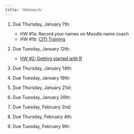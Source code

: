 ```yaml
---
title: 'Homework'
---
```

#. Due Thursday, January 7th:
    + HW #1a: Record your names on Moodle name coach
    + HW #1b: [CITI Training](HW6_CITI-Training.pdf)
    
#. Due Tuesday, January 12th:
    + [HW #2: Getting started with R](labs/intro_to_r.html)

#. Due Thursday, January 14th:
    <!-- + HW #3: Review Exercises (RE) (p. 34-37), 3, 6, 9, 11, 13a, 14, 16, 17  -->
    
#. Due Tuesday, January 19th:
    <!-- + [HW #4: **RE Ch 2** (p. 57): 1-3, 5, 6 (but using R)](labs/homework3.html) -->
  
#. Due Thursday, January 21st:
    <!-- + HW #5: **RE CH 3**: 3-4 (data in fig 3.21 on pg. 102), 12, 13, 17-18 -->
    
#. Due Tuesday, January 26th:
    <!-- + [HW #6: Using software](labs/homework5.html) -->
    
#. Due Tuesday, February 2nd:
    <!-- + HW #7: TBD -->
    
#. Due Thursday, February 4th:
    <!-- + [HW #8: **Ch 7**: A1-A3, A6, B5-B6, C1-C3, C6-C9](labs/homework7.html) -->
    
#. Due Tuesday, February 9th:
    <!-- + [HW #9: using software](labs/homework9.html) -->



